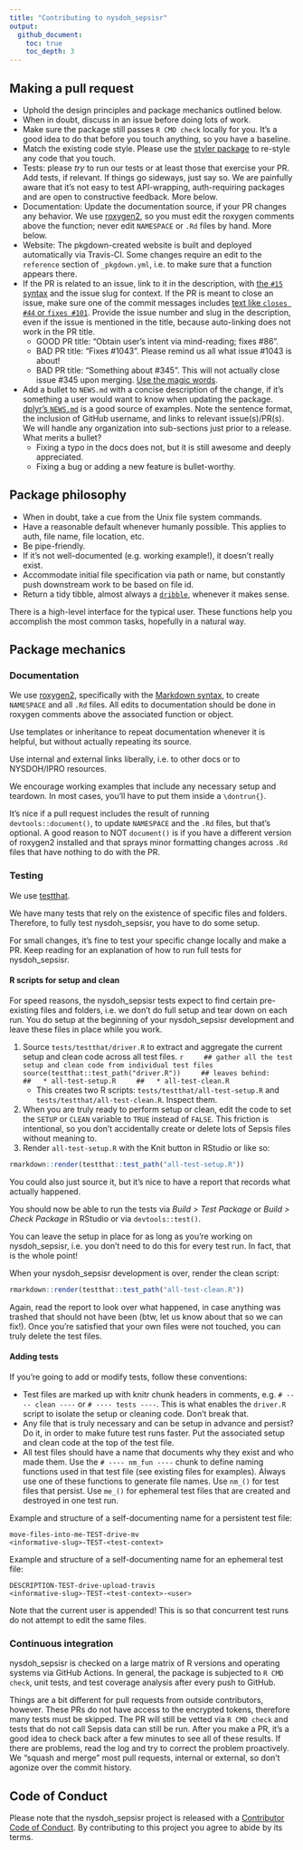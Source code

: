```yaml
---
title: "Contributing to nysdoh_sepsisr"
output:
  github_document:
    toc: true
    toc_depth: 3
---
```


## Making a pull request

  * Uphold the design principles and package mechanics outlined below.
  * When in doubt, discuss in an issue before doing lots of work.
  * Make sure the package still passes `R CMD check` locally for you. It's a good idea to do that before you touch anything, so you have a baseline.
  * Match the existing code style. Please use the [styler package](https://styler.r-lib.org) to re-style any code that you touch.
  * Tests: please *try* to run our tests or at least those that exercise your PR. Add tests, if relevant. If things go sideways, just say so. We are painfully aware that it's not easy to test API-wrapping, auth-requiring packages and are open to constructive feedback. More below.
  * Documentation: Update the documentation source, if your PR changes any behavior. We use [roxygen2](https://cran.r-project.org/package=roxygen2), so you must edit the roxygen comments above the function; never edit `NAMESPACE` or `.Rd` files by hand. More below.
  * Website: The pkgdown-created website is built and deployed automatically via Travis-CI. Some changes require an edit to the `reference` section of `_pkgdown.yml`, i.e. to make sure that a function appears there.
  * If the PR is related to an issue, link to it in the description, with [the `#15` syntax](https://help.github.com/articles/autolinked-references-and-urls/) and the issue slug for context. If the PR is meant to close an issue, make sure one of the commit messages includes [text like `closes #44` or `fixes #101`](https://help.github.com/articles/closing-issues-using-keywords/). Provide the issue number and slug in the description, even if the issue is mentioned in the title, because auto-linking does not work in the PR title.
    - GOOD PR title: "Obtain user's intent via mind-reading; fixes #86".
    - BAD PR title: "Fixes #1043". Please remind us all what issue #1043 is about!
    - BAD PR title: "Something about #345". This will not actually close issue #345 upon merging. [Use the magic words](https://help.github.com/articles/closing-issues-using-keywords/).
  * Add a bullet to `NEWS.md` with a concise description of the change, if it's something a user would want to know when updating the package. [dplyr's `NEWS.md`](https://github.com/tidyverse/dplyr/blob/main/NEWS.md) is a good source of examples. Note the sentence format, the inclusion of GitHub username, and links to relevant issue(s)/PR(s). We will handle any organization into sub-sections just prior to a release. What merits a bullet?
    - Fixing a typo in the docs does not, but it is still awesome and deeply appreciated.
    - Fixing a bug or adding a new feature is bullet-worthy.

## Package philosophy

  * When in doubt, take a cue from the Unix file system commands.
  * Have a reasonable default whenever humanly possible. This applies to auth, file name, file location, etc.
  * Be pipe-friendly.
  * If it's not well-documented (e.g. working example!), it doesn't really exist.
  * Accommodate initial file specification via path or name, but constantly push downstream work to be based on file id.
  * Return a tidy tibble, almost always a [`dribble`](https://tidyverse.github.io/googledrive/reference/dribble.html), whenever it makes sense.

There is a high-level interface for the typical user. These functions help you accomplish the most common tasks, hopefully in a natural way.


## Package mechanics

### Documentation

We use [roxygen2](https://cran.r-project.org/package=roxygen2), specifically with the [Markdown syntax](https://cran.r-project.org/web/packages/roxygen2/vignettes/markdown.html), to create `NAMESPACE` and all `.Rd` files. All edits to documentation should be done in roxygen comments above the associated function 
or object.

Use templates or inheritance to repeat documentation whenever it is helpful, but without actually repeating its source.

Use internal and external links liberally, i.e. to other docs or to  NYSDOH/IPRO resources.

We encourage working examples that include any necessary setup and teardown. In most cases, you'll have to put them inside a `\dontrun{}`.

It's nice if a pull request includes the result of running `devtools::document()`, to update `NAMESPACE` and the `.Rd` files, but that's optional. A good reason to NOT `document()` is if you have a different version of roxygen2 installed and that sprays minor formatting changes across `.Rd` files that have nothing to do with the PR.

### Testing

We use [testthat](https://cran.r-project.org/package=testthat).

We have many tests that rely on the existence of specific files and folders. Therefore, to fully test nysdoh_sepsisr, you have to do some setup.

For small changes, it's fine to test your specific change locally and make a PR. Keep reading for an explanation of how to run full tests for nysdoh_sepsisr.

#### R scripts for setup and clean

For speed reasons, the nysdoh_sepsisr tests expect to find certain pre-existing files and folders, i.e. we don't do full setup and tear down on each run. You do setup at the beginning of your nysdoh_sepsisr development and leave these files in place while you work. 

1. Source `tests/testthat/driver.R` to extract and aggregate the current setup and clean code across all test files.
    ```r
    ## gather all the test setup and clean code from individual test files
    source(testthat::test_path("driver.R"))
    ## leaves behind:
    ##   * all-test-setup.R
    ##   * all-test-clean.R
    ```
    - This creates two R scripts: `tests/testthat/all-test-setup.R` and `tests/testthat/all-test-clean.R`. Inspect them.
1. When you are truly ready to perform setup or clean, edit the code to set the `SETUP` or `CLEAN` variable to `TRUE` instead of `FALSE`. This friction is intentional, so you don't accidentally create or delete lots of Sepsis files without meaning to.
1. Render `all-test-setup.R` with the Knit button in RStudio or like so:
```r
rmarkdown::render(testthat::test_path("all-test-setup.R"))
```
You could also just source it, but it's nice to have a report that records what actually happened.

You should now be able to run the tests via *Build > Test Package* or *Build > Check Package* in RStudio or via `devtools::test()`.

You can leave the setup in place for as long as you're working on nysdoh_sepsisr, i.e. you don't need to do this for every test run. In fact, that is the whole point!

When your nysdoh_sepsisr development is over, render the clean script:
```r
rmarkdown::render(testthat::test_path("all-test-clean.R"))
```

Again, read the report to look over what happened, in case anything was trashed that should not have been (btw, let us know about that so we can fix!). Once you're satisfied that your own files were not touched, you can truly delete the test files.

#### Adding tests

If you're going to add or modify tests, follow these conventions:

  * Test files are marked up with knitr chunk headers in comments, e.g. `# ---- clean ----` or `# ---- tests ----`. This is what enables the `driver.R` script to isolate the setup or cleaning code. Don't break that.
  * Any file that is truly necessary and can be setup in advance and persist? Do it, in order to make future test runs faster. Put the associated setup and clean code at the top of the test file.
  * All test files should have a name that documents why they exist and who made them. Use the `# ---- nm_fun ----` chunk to define naming functions used in that test file (see existing files for examples). Always use one of these functions to generate file names. Use `nm_()` for test files that persist. Use `me_()` for ephemeral test files that are created and destroyed in one test run.
  
Example and structure of a self-documenting name for a persistent test file:

```
move-files-into-me-TEST-drive-mv
<informative-slug>-TEST-<test-context>
```

Example and structure of a self-documenting name for an ephemeral test file:

```
DESCRIPTION-TEST-drive-upload-travis
<informative-slug>-TEST-<test-context>-<user>
```

Note that the current user is appended! This is so that concurrent test runs do not attempt to edit the same files.

### Continuous integration

nysdoh_sepsisr is checked on a large matrix of R versions and operating systems via GitHub Actions.
In general, the package is subjected to `R CMD check`, unit tests, and test coverage analysis after every push to GitHub.

Things are a bit different for pull requests from outside contributors, however. These PRs do not have access to the encrypted tokens, therefore many tests must be skipped. The PR will still be vetted via `R CMD check` and tests that do not call Sepsis data can still be run. After you make a PR, it's a good idea to check back after a few minutes to see all of these results. If there are problems, read the log and try to correct the problem proactively. We "squash and merge" most pull requests, internal or external, so don't agonize over the commit history.

## Code of Conduct

Please note that the nysdoh_sepsisr project is released with a
[Contributor Code of Conduct](CODE_OF_CONDUCT.md). By contributing to this
project you agree to abide by its terms.
